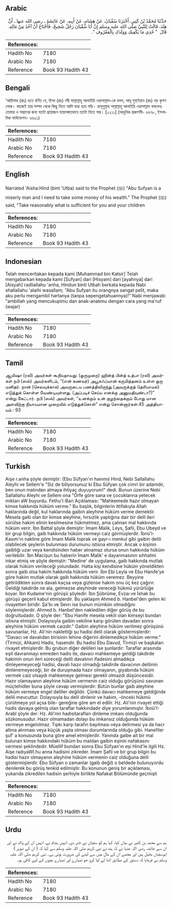 ## Arabic


<div dir="rtl" lang="ar" style={{fontSize:'larger',backgroundColor:'#f8f9fa',padding:20}}>
حَدَّثَنَا مُحَمَّدُ بْنُ كَثِيرٍ، أَخْبَرَنَا سُفْيَانُ، عَنْ هِشَامٍ، عَنْ أَبِيهِ، عَنْ عَائِشَةَ ـ رضى الله عنها ـ أَنَّ هِنْدَ، قَالَتْ لِلنَّبِيِّ صلى الله عليه وسلم إِنَّ أَبَا سُفْيَانَ رَجُلٌ شَحِيحٌ، فَأَحْتَاجُ أَنْ آخُذَ مِنْ مَالِهِ‏.‏ قَالَ ‏ "‏ خُذِي مَا يَكْفِيكِ وَوَلَدَكِ بِالْمَعْرُوفِ ‏"‏‏.‏
</div>
<div style={{backgroundColor:'#f8f9fa',padding:20, marginBottom: 10}}><table> <thead> <tr> <th>References:</th> <th></th> </tr> </thead> <tbody><tr><td>Hadith No</td><td>7180</td></tr><tr><td>Arabic No</td><td>7180</td></tr><tr><td>Reference</td><td>Book 93 Hadith 43</td></tr></tbody></table></div>

## Bengali


<div dir="ltr" lang="bn" style={{fontSize:'larger',backgroundColor:'#f8f9fa',padding:20}}>
‘আয়িশাহ (রাঃ) হতে বর্ণিত যে, হিন্দা (রাঃ) নবী সাল্লাল্লাহু আলাইহি ওয়াসাল্লাম-কে বলল, আবূ সুফ্ইয়ান (রাঃ) বড় কৃপণ লোক। কাজেই তার সম্পদ থেকে কিছু নিতে আমি বাধ্য হয়ে পড়ি। রাসূলুল্লাহ সাল্লাল্লাহু আলাইহি ওয়াসাল্লাম বললেনঃ তোমার ও সন্তানের জন্য যতটা প্রয়োজন ন্যায়সঙ্গতভাবে ততটা নিতে পার। [২২১১] (আধুনিক প্রকাশনী- ৬৬৭৮, ইসলামিক ফাউন্ডেশন- ৬৬৯১)
</div>
<div style={{backgroundColor:'#f8f9fa',padding:20, marginBottom: 10}}><table> <thead> <tr> <th>References:</th> <th></th> </tr> </thead> <tbody><tr><td>Hadith No</td><td>7180</td></tr><tr><td>Arabic No</td><td>7180</td></tr><tr><td>Reference</td><td>Book 93 Hadith 43</td></tr></tbody></table></div>

## English


<div dir="ltr" lang="en" style={{fontSize:'larger',backgroundColor:'#f8f9fa',padding:20}}>
Narrated 'Aisha:Hind (bint 'Utba) said to the Prophet (ﷺ) "Abu Sufyan is a miserly man and I need to take some money of his wealth." The Prophet (ﷺ) said, "Take reasonably what is sufficient for you and your children
</div>
<div style={{backgroundColor:'#f8f9fa',padding:20, marginBottom: 10}}><table> <thead> <tr> <th>References:</th> <th></th> </tr> </thead> <tbody><tr><td>Hadith No</td><td>7180</td></tr><tr><td>Arabic No</td><td>7180</td></tr><tr><td>Reference</td><td>Book 93 Hadith 43</td></tr></tbody></table></div>

## Indonesian


<div dir="ltr" lang="id" style={{fontSize:'larger',backgroundColor:'#f8f9fa',padding:20}}>
Telah menceritakan kepada kami [Muhammad bin Katsir] Telah mengabarkan kepada kami [Sufyan] dari [Hisyam] dari [ayahnya] dari [Aisyah] radliallahu 'anha, Hindun binti Utbah berkata kepada Nabi shallallahu 'alaihi wasallam; "Abu Sufyan itu orangnya sangat pelit, maka aku perlu mengambil hartanya (tanpa sepengetahuannya)!" Nabi menjawab: "ambillah yang mencukupimu dan anak-anakmu dengan cara yang ma'ruf (wajar)
</div>
<div style={{backgroundColor:'#f8f9fa',padding:20, marginBottom: 10}}><table> <thead> <tr> <th>References:</th> <th></th> </tr> </thead> <tbody><tr><td>Hadith No</td><td>7180</td></tr><tr><td>Arabic No</td><td>7180</td></tr><tr><td>Reference</td><td>Book 93 Hadith 43</td></tr></tbody></table></div>

## Tamil


<div dir="ltr" lang="ta" style={{fontSize:'larger',backgroundColor:'#f8f9fa',padding:20}}>
ஆயிஷா (ரலி) அவர்கள் கூறியதாவது: (ஒருமுறை) ஹின்த் பின்த் உத்பா (ரலி) அவர்கள் நபி (ஸல்) அவர்களிடம், “(என் கணவர்) அபூசுஃப்யான் கருமித்தனம் உள்ள ஒரு மனிதர். நான் (செலவுக்காக) அவருடைய பணத்திலிருந்து (அவருக்குத் தெரியாமல்) எடுத்துக் கொள்ள வேண்டியுள்ளது. (அப்படிச் செய்ய எனக்கு அனுமதியுண்டா?)” என்று கேட்டார். நபி (ஸல்) அவர்கள், “உனக்கும் உன் குழந்தைக்கும் போது மான அளவிற்கு நியாயமான முறையில் எடுத்துக்கொள்” என்று சொன்னார்கள்.45 அத்தியாயம் : 93
</div>
<div style={{backgroundColor:'#f8f9fa',padding:20, marginBottom: 10}}><table> <thead> <tr> <th>References:</th> <th></th> </tr> </thead> <tbody><tr><td>Hadith No</td><td>7180</td></tr><tr><td>Arabic No</td><td>7180</td></tr><tr><td>Reference</td><td>Book 93 Hadith 43</td></tr></tbody></table></div>

## Turkish


<div dir="ltr" lang="tr" style={{fontSize:'larger',backgroundColor:'#f8f9fa',padding:20}}>
Aişe r.anha şöyle demiştir: (Ebu Süfyan'ın hanımı) Hind, Nebi Sallallahu Aleyhi ve Sellem'e "Siz de biliyorsunuz ki Ebu Süfyan çok cimri bir adamdır, ben onun malından almaya ihtiyaç duyuyorum!" dedi. Bunun üzerine Nebi Sallallahu Aleyhi ve Sellem ona "Örfe göre sana ve çocuklarına yetecek miktarı aW buyurdu. Fethu'l-Bari Açıklaması: "Mahkemede hazır olmayan kimse hakkında hüküm verme." Bu başlık, bilginlerin ittifakıyla Allah haklarında değil, kul haklarında gaibin aleyhine hüküm verme demektir. Mesela gaib olan bir kimse aleyhine, hırsızlık yaptığına dair bir delil ileri sürüIse hakim elinin kesilmesine hükmetmez, ama çalınan mal hakkında hüküm verir. İbn Battal şöyle demiştir: İmam Malik, Leys, Şafii, Ebu Ubeyd ve bir grup bilgin, gaib hakkında hüküm vermeyi caiz görmüşlerdir. İbnü'l-Kasım'ın nakline göre İmam Malik toprak ve gayr-ı menkul gibi gaibin delili olabilecek şeylerin bulunması durumunu istisna etmiştir. Ancak o kişinin gaibliği uzar veya kendisinden haber alınamaz olursa onun hakkında hüküm verilebilir. İbn Macişun bu haberin İmam Malik' e dayanmasının sıhhatini inkar etmiş ve şöyle demiştir: "Medine' de uygulama, gaib hakkında mutlak olarak hüküm verileceği yolundadır. Hatta kişi kendisine hüküm yöneldikten sonra gaib olsa hakim hakkında hüküm verir. İbn Ebi Leyla ve Ebu Hanıfe'ye göre hakim mutlak olarak gaib hakkında hüküm veremez. Beyyine getirildikten sonra davalı kaçsa veya gizlense hakim onu üç kez çağırır. Geldiği takdirde ne ala, gelmezse aleyhinde vereceği hükmü yürürlüğe koyar. İbn Kudame'nin görüşü şöyledir: İbn Şübrüme, Evzaı ve İshak bu görüşü geçerli kabul etmişlerdir. Bu yaklaşım Ahmed b. Hanbel'den gelen iki rivayetten biridir. Şa'bı ve Sevrı ise bunun mümkün olmadığını söylemişlerdir. Ahmed b. Hanbel'den nakledilen diğer görüş de bu doğrultudadır. O şöyle der: "Ebu Hanife mesela vekili olan kimseyi bundan istisna etmiştir. Dolayısıyla gaibin vekiline karşı görülen davadan sonra aleyhine hüküm vermek caizdir." Gaibin aleyhine hüküm verilmez görüşünü savunanlar, Hz. Ali'nin naklettiği şu hadisi delil olarak göstermişlerdir: "Davacı ve davalıdan birisinin lehine diğerini dinlemedikçe hüküm verme."(Tirmizi, Ahkam) Hadis, hasendir. Bu hadisi Ebu Davud, Tirmizi ve başkaları rivayet etmişlerdir. Bu grubun diğer delilleri ise şunlardır: Taraflar arasında eşit davranmayı emreden hadis ile, davacı mahkemeye geldiği takdirde hakimin onun ileri süreceği delili davalının ifadesini almadıkça dinleyemeyeceği hadisi, davalı hazır olmadığı takdirde davacının delilinin dinlenemeyeceği, bir de duruşmada hazır olmayanın, giyabında hüküm vermek caiz olsaydı mahkemeye gelmesi gerekli olmazdı düşüncesidir. Hazır olamayanın aleyhine hüküm vermenin caiz olduğu görüşünü savunan müçtehidler buna şöyle cevap vermişlerdir: Bütün bunlar gaib aleyhine hüküm vermeye engel deliller değildir. Çünkü davacı mahkemeye geldiğinde delili mevcuttur. Dolayısıyla bu delil dinlenir ve hakim, -önceki hükmü çürütmeye yol açsa bile- gereğine göre am el edilir. Hz. Ali'nin rivayet ettiği hadis davaya gelmiş olan taraflar hakkındadır diye yorumlanmıştır. İbnü'I-Arabl şöyle der: Hz. Ali'nin hadisitarafları dinleme imkanı olduğunda sözkonusudur. Hazır olmamadan dolayı bu imkansız olduğunda hüküm vermeye engelolmaz. Tıpkı karşı tarafın bayılması veya delirmesi ya da hacr altına alınması veya küçük yaşta olması durumlarında olduğu gibi. Hanefiler şuf' a konusunda buna göre amel etmişlerdir. Yanında gaibe ait bir mal bulunan kimse hakkındaki hüküm bu maldan gaibin eşinin nafakasını vermesi şeklindedir. Müellif bundan sonra Ebu Süfyan'ın eşi Hind'le ilgili Hz. Aişe radıyaWl.hu anna hadisini zikreder. İmam Şafil ve bir grup bilgin bu hadisi hazır olmayanın aleyhine hüküm vermenin caiz olduğuna delil göstermişlerdir. Ebu Süfyan o zamanlar (gaib değil) o beldede bulunuyordu denilerek bu görüş tenkid edilmiştir. Bu konunun geniş bir açıklaması, yukarıda zikredilen hadisin şerhiyle birlikte Nafakat Bölümünde geçmişti
</div>
<div style={{backgroundColor:'#f8f9fa',padding:20, marginBottom: 10}}><table> <thead> <tr> <th>References:</th> <th></th> </tr> </thead> <tbody><tr><td>Hadith No</td><td>7180</td></tr><tr><td>Arabic No</td><td>7180</td></tr><tr><td>Reference</td><td>Book 93 Hadith 43</td></tr></tbody></table></div>

## Urdu


<div dir="rtl" lang="ur" style={{fontSize:'larger',backgroundColor:'#f8f9fa',padding:20}}>
ہم سے محمد بن کثیر نے بیان کیا، کہا ہم کو سفیان نے خبر دی، انہیں ہشام نے، انہیں ان کے والد نے اور ان سے عائشہ رضی اللہ عنہا نے کہ ہند نے نبی کریم صلی اللہ علیہ وسلم سے کہا کہ ( ان کے شوہر ) ابوسفیان بخیل ہیں اور مجھے ان کے مال میں سے لینے کی ضرورت ہوتی ہے۔ نبی کریم صلی اللہ علیہ وسلم نے فرمایا کہ دستور کے مطابق اتنا لے لیا کرو جو تمہارے اور تمہارے بچوں کے لیے کافی ہو۔
</div>
<div style={{backgroundColor:'#f8f9fa',padding:20, marginBottom: 10}}><table> <thead> <tr> <th>References:</th> <th></th> </tr> </thead> <tbody><tr><td>Hadith No</td><td>7180</td></tr><tr><td>Arabic No</td><td>7180</td></tr><tr><td>Reference</td><td>Book 93 Hadith 43</td></tr></tbody></table></div>